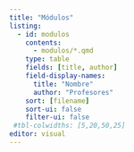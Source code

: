 ```yaml
---
title: "Módulos"
listing:
  - id: modulos
    contents:
      - modulos/*.qmd
    type: table
    fields: [title, author]
    field-display-names:
      title: "Nombre"
      author: "Profesores"
    sort: [filename]
    sort-ui: false
    filter-ui: false
 #tbl-colwidths: [5,20,50,25]
editor: visual
---
```

